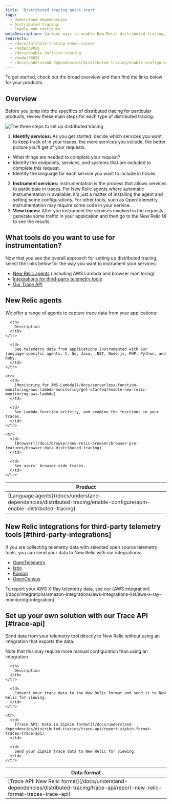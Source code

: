 ```yaml
---
title: 'Distributed tracing quick start'
tags:
  - Understand dependencies
  - Distributed tracing
  - Enable and configure
metaDescription: Various ways to enable New Relic distributed tracing.
redirects:
  - /docs/infinite-tracing-known-issues
  - /node/38026
  - /docs/enable-infinite-tracing
  - /node/38021
  - /docs/understand-dependencies/distributed-tracing/enable-configure/overview-enable-distributed-tracing
---
```

To get started, check out the broad overview and then find the links below for your products.

## Overview

Before you jump into the specifics of distributed tracing for particular products, review these main steps for each type of distributed tracing:

  ![The three steps to set up distributed tracing](./images/three-steps.png) 

1. **Identify services:** As you get started, decide which services you want to keep track of in your traces: the more services you include, the better picture you'll get of your requests. 
  * What things are needed to complete your request?
  * Identify the endpoints, services, and systems that are included to complete this request.
  * Identify the language for each service you want to include in traces.  
2. **Instrument services:** Instrumentation is the process that allows services to participate in traces. For New Relic agents where automatic instrumentation is available, it's just a matter of installing the agent and setting some configurations. For other tools, such as OpenTelemetry, instrumentation may require some code in your service.
3. **View traces:** After you instrument the services involved in the requests, generate some traffic in your application and then go to the New Relic UI to see the results.

## What tools do you want to use for instrumentation?

Now that you see the overall approach for setting up distributed tracing, select the links below for the way you want to instrument your services:

* [New Relic agents](#new-relic-agents) (including AWS Lambda and browser monitoring)
* [Integrations for third-party telemetry tools](#third-party-integrations)
* [Our Trace API](#trace-api)

## New Relic agents

We offer a range of agents to capture trace data from your applications:

<table>
  <thead>
    <tr>
      <th style={{ width: "250px" }}>
        Product
      </th>

      <th>
        Description
      </th>
    </tr>
  </thead>

  <tbody>
    <tr>
      <td>
        [Language agents](/docs/understand-dependencies/distributed-tracing/enable-configure/apm-enable-distributed-tracing)
      </td>

      <td>
        See telemetry data from applications instrumented with our language-specific agents: C, Go, Java, .NET, Node.js, PHP, Python, and Ruby.
      </td>
    </tr>

    <tr>
      <td>
        [Monitoring for AWS Lambda](/docs/serverless-function-monitoring/aws-lambda-monitoring/get-started/enable-new-relic-monitoring-aws-lambda)
      </td>

      <td>
        See Lambda function activity, and examine the functions in your traces.
      </td>
    </tr>

    <tr>
      <td>
        [Browser](/docs/browser/new-relic-browser/browser-pro-features/browser-data-distributed-tracing)
      </td>

      <td>
        See users' browser-side traces.
      </td>
    </tr>
  </tbody>
</table>

## New Relic integrations for third-party telemetry tools [#third-party-integrations]

If you are collecting telemetry data with selected open source telemetry tools, you can send your data to New Relic with our integrations:

* [OpenTelemetry](/docs/integrations/open-source-telemetry-integrations/opentelemetry/opentelemetry-exporter)<Icon name="fe-opentelemetry" />
* [Istio](/docs/integrations/open-source-telemetry-integrations/open-source-telemetry-integration-list/new-relics-istio-integration)<Icon name="fe-istio" />
* [Kamon](/docs/integrations/open-source-telemetry-integrations/open-source-telemetry-integration-list/kamon-reporter)
* [OpenCensus](/docs/integrations/open-source-telemetry-integrations/open-source-telemetry-integration-list/new-relics-opencensus-integration)<Icon name="fe-opencensus" />


<Callout variant="tip">
  To report your AWS X-Ray telemetry data, see our [AWS integration](/docs/integrations/amazon-integrations/aws-integrations-list/aws-x-ray-monitoring-integration).
</Callout>

## Set up your own solution with our Trace API [#trace-api]

Send data from your telemetry tool directly to New Relic without using an integration that exports the data.

<Callout variant="tip">
  Note that this may require more manual configuration than using an integration.
</Callout>

<table>
  <thead>
    <tr>
      <th>
        Data format
      </th>

      <th>
        Description
      </th>
    </tr>
  </thead>

  <tbody>
    <tr>
      <td>
        [Trace API: New Relic format](/docs/understand-dependencies/distributed-tracing/trace-api/report-new-relic-format-traces-trace-api)
      </td>

      <td>
        Convert your trace data to the New Relic format and send it to New Relic for viewing.
      </td>
    </tr>

    <tr>
      <td>
        [Trace API: Data in Zipkin format](/docs/understand-dependencies/distributed-tracing/trace-api/report-zipkin-format-traces-trace-api)
      </td>

      <td>
        Send your Zipkin trace data to New Relic for viewing.
      </td>
    </tr>
  </tbody>
</table>
